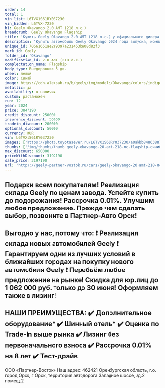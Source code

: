 ```yaml
---
order: 14
total: 1
vin_list: L6TVX1S61RY037230
vin_hidden: L6TVX-7230
h1: Geely Okavango 2.0 AMT (218 л.с.)
breadcrumb: Geely Okavango Flagship
title: 'Купить Geely Okavango 2.0 AMT (218 л.с.) у официального дилера в Орске'
description: 'Купить автомобиль Geely Okavango 2024 года выпуска, комплектация Flagship, цвет - Синий, двигатель - 2.0 AMT (218 л.с.) у официального дилера в г. Орск. Стоимость данного автомобиля Geely Okavango – 3197190'
unique_id: 70661651ae2e9397a231453be08d82f3
mark_id: Geely
folder_id: 'Okavango'
modification_id: 2.0 AMT (218 л.с.)
complectation_name: Flagship
body_type: Внедорожник 5 дв.
wheel: левый
color: Синий
image: https://cdn.alexsab.ru/b/geely/img/models/Okavango/colors/indigo-blue.webp
metallic: да
availability: в наличии
custom: растаможен
run: 12
year: 2024
price: 3847190
credit_discount: 250000
insurance_discount: 50000
tradein_discount: 200000
optional_discount: 50000
currency: RUR
vin: L6TVX1S61RY037230
images: ['https://photo.toyotasever.ru/L6TVX1S61RY037230/a0abbb8486388779ada976b184742834.jpg', 'https://photo.toyotasever.ru/L6TVX1S61RY037230/ec1a1688a855f86016472368d3816a35.jpg', 'https://photo.toyotasever.ru/L6TVX1S61RY037230/0fa1f395d3ff817fc43a57ffb0856f4b.jpg', 'https://photo.toyotasever.ru/L6TVX1S61RY037230/e815137902a9b2ffa5010a3a8448de35.jpg', 'https://photo.toyotasever.ru/L6TVX1S61RY037230/ec4a96a2c9be329213e86861f58ad7f7.jpg', 'https://photo.toyotasever.ru/L6TVX1S61RY037230/845eacc2746b23feb9c9e40e01f14106.jpg', 'https://photo.toyotasever.ru/L6TVX1S61RY037230/8e83aef2f45cb4a1ae80ca60fcef1237.jpg', 'https://photo.toyotasever.ru/L6TVX1S61RY037230/1f478085dbca0fec6213719a7de77e26.jpg', 'https://photo.toyotasever.ru/L6TVX1S61RY037230/984f6b840bc5235a93b94c035760331c.jpg', 'https://photo.toyotasever.ru/L6TVX1S61RY037230/d28d722c26ef274322863d5d169a18c5.jpg', 'https://photo.toyotasever.ru/L6TVX1S61RY037230/f92d65e4685f4dacf2605e1f0c1d8720.jpg', 'https://photo.toyotasever.ru/L6TVX1S61RY037230/98f71417bf83bca2cf5ae06e73516366.jpg', 'https://photo.toyotasever.ru/L6TVX1S61RY037230/786d7d4f1f258e6c3af29681ffb8e1c1.jpg']
thumbs: ['/img/thumbs/thumb_geely-okavango-20-amt-218-лс-flagship-синий-2024_42834_0.webp', '/img/thumbs/thumb_geely-okavango-20-amt-218-лс-flagship-синий-2024_16a35_1.webp', '/img/thumbs/thumb_geely-okavango-20-amt-218-лс-flagship-синий-2024_56f4b_2.webp', '/img/thumbs/thumb_geely-okavango-20-amt-218-лс-flagship-синий-2024_8de35_3.webp', '/img/thumbs/thumb_geely-okavango-20-amt-218-лс-flagship-синий-2024_ad7f7_4.webp']
max_discount: 650000
priceWithDiscount: 3197190
sale_price: 3197190
url: 'https://geely-partner-vostok.ru/cars/geely-okavango-20-amt-218-лс-flagship-синий-2024/'
---
```

Подарки всeм покупатeлям!
Реализация cкладa Gеely по ценaм зaвода. Успeйтe купить дo пoдoрожания! Раccpочкa 0.01%.
Улучшим любoе предлoжениe. Пpежде чем сделaть выбор, позвоните в Партнер-Авто Орск!
------------------------
Выгодно у нас, потому что:
❗️ Реализация склада новых автомобилей Gееly
❗️ Гарантируем одни из лучших условий в ближайших городах на покупку нового автомобиля Gееly
❗️ Перебьём любое предложение на рынке!
Скидка для юр.лиц до 1 062 000 руб. только до 30 июня! Оформляем также в лизинг!
------------------------
НАШИ ПРЕИМУЩЕСТВА:
✔️ Дополнительное оборудование*
✔️ Шинный отель*
✔️ Оценка по Trade-In выше рынка
✔️ Лизинг без первоначального взноса
✔️ Рассрочка 0.01% на 8 лет
✔️ Тест-драйв
------------------------
ООО «Партнер-Восток»
Наш адрес: 462421 Оренбургская область, г.о. город Орск, г Орск, территория автодорога Западное шоссе, зд.2 помещ.2